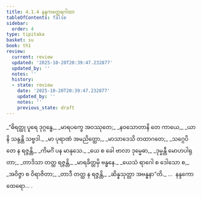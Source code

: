 ```yaml
---
title: 4.1.4 နန္ဒကတ္ထေရဂါထာ
tableOfContents: false
sidebar:
  order: 4
type: tipitaka
basket: su
book: th1
review:
  current: review
  updated: '2025-10-20T20:39:47.232877'
  updated_by: ''
  notes: ''
  history:
  - state: review
    date: '2025-10-20T20:39:47.232877'
    updated_by: ''
    notes: ''
    previous_state: draft
---
```



<DynamicBreadcrumb />


<ReviewStatus review={frontmatter.review} showDetails={true} />

<HypothesisAnnotation frontmatter={frontmatter} />

<Division number="279" book="th1" e="ch" v="19" p="270">

<Paragraph number="518" type="verses" book="th1">
_“ဓိရတ္ထု ပူရေ ဒုဂ္ဂန္ဓေ,_  
_မာရပက္ခေ အဝဿုတေ;_  
_နဝသောတာနိ တေ ကာယေ,_  
_ယာနိ သန္ဒန္တိ သဗ္ဗဒါ._  

</Paragraph>

</Division>
<Division number="280" book="th1" e="ch" v="19" p="270">

<Paragraph number="519" type="verses" book="th1">
_မာ ပုရာဏံ အမညိတ္ထော,_  
_မာသာဒေသိ တထာဂတေ;_  
_သဂ္ဂေပိ တေ န ရဇ္ဇန္တိ,_  
_ကိမင်္ဂံ ပန မာနုသေ._  

</Paragraph>

</Division>
<Division number="281" book="th1" e="ch" v="19" p="270">

<Paragraph number="520" type="verses" book="th1">
_ယေ စ ခေါ ဗာလာ ဒုမ္မေဓာ,_  
_ဒုမ္မန္တီ မောဟပါရုတာ;_  
_တာဒိသာ တတ္ထ ရဇ္ဇန္တိ,_  
_မာရခိတ္တမှိ ဗန္ဓနေ._  

</Paragraph>

</Division>
<Division number="282" book="th1" e="ch" v="19" p="270">

<Paragraph number="521" type="verses" book="th1">
_ယေသံ ရာဂေါ စ ဒေါသော စ,_  
_အဝိဇ္ဇာ စ ဝိရာဇိတာ;_  
_တာဒီ တတ္ထ န ရဇ္ဇန္တိ,_  
_ဆိန္နသုတ္တာ အဗန္ဓနာ”တိ._  


</Paragraph>
</Division>

<Paragraph number="522" type="center" book="th1">
…  နန္ဒကော ထေရော… .
</Paragraph>